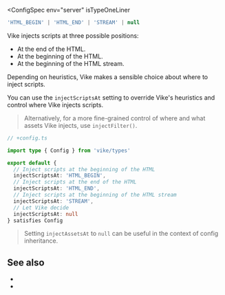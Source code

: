 
<ConfigSpec
  env="server"
  isTypeOneLiner
>
```ts ts-only
'HTML_BEGIN' | 'HTML_END' | 'STREAM' | null
```
</ConfigSpec>

Vike injects scripts at three possible positions:
- At the end of the HTML.
- At the beginning of the HTML.
- At the beginning of the <Link href="/streaming">HTML stream</Link>.

Depending on heuristics, Vike makes a sensible choice about where to inject scripts.

You can use the `injectScriptsAt` setting to override Vike's heuristics and control where Vike injects scripts.

> Alternatively, for a more fine-grained control of where and what assets Vike injects, use <Link href="/injectFilter">`injectFilter()`</Link>.

```ts
// +config.ts

import type { Config } from 'vike/types'

export default {
  // Inject scripts at the beginning of the HTML
  injectScriptsAt: 'HTML_BEGIN',
  // Inject scripts at the end of the HTML
  injectScriptsAt: 'HTML_END',
  // Inject scripts at the beginning of the HTML stream
  injectScriptsAt: 'STREAM',
  // Let Vike decide
  injectScriptsAt: null
} satisfies Config
```

> Setting `injectAssetsAt` to `null` can be useful in the context of <Link href="/config#inheritance">config inheritance</Link>.

## See also

- <Link href="/injectFilter" />
- <Link href="/settings" />
